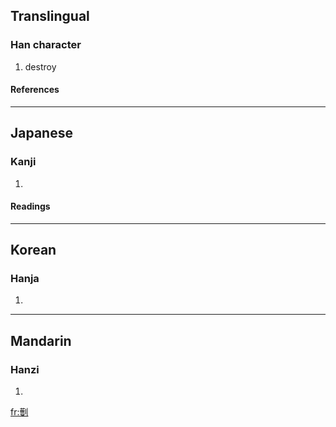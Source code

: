 ==Translingual==
===Han character===
{{Han char|rn=18|rad=刀|as=14|sn=16|four=|canj=廿水中弓 (TELN)}}
# destroy
====References====
{{Han ref|kx=0145.020|dkj=02237|dj=0326.080|hdz=10357.070|uh=5290|ud=21136}}
----
==Japanese==
===Kanji===
{{ja-kanji|grade=|rs=刀14}}
# {{defn|Japanese}} 
====Readings====
{{ja-readings|on=[[かく]] (kaku), [[きゃく]] (kyaku)|kun=[[さく]] (saku)}}
----
==Korean==
===Hanja===
{{ko-hanja|hangeul=확|rv=hwak|mr=hwak}}
# {{defn|Korean}}
----
==Mandarin==
===Hanzi===
{{cmn-hanzi|pin=[[huō]] ([[huo1]])|wg=huo<sup>1</sup>}}
# {{defn|Mandarin}}

[[fr:劐]]